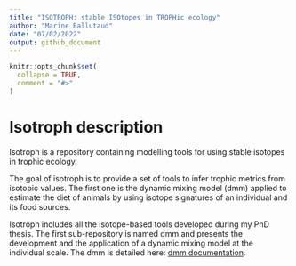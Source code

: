 ```yaml
---
title: "ISOTROPH: stable ISOtopes in TROPHic ecology"
author: "Marine Ballutaud"
date: "07/02/2022"
output: github_document
---
```


<!-- README.md is generated from README.Rmd. Please edit that file -->

```r
knitr::opts_chunk$set(
  collapse = TRUE,
  comment = "#>"
)
```
<!-- badges: start -->

# Isotroph description
Isotroph is a repository containing modelling tools for using stable isotopes in trophic ecology.

The goal of isotroph is to provide a set of tools to infer trophic metrics from isotopic values.
The first one is the dynamic mixing model (dmm) applied to estimate the diet of animals by using isotope signatures of an individual and its food sources.


Isotroph includes all the isotope-based tools developed during my PhD thesis. The first sub-repository is named dmm and presents the development and the application of a dynamic mixing model at the individual scale. The dmm is detailed here: [dmm documentation](isotroph/dmm/dmm-readme.html).

<!-- badges: end -->
